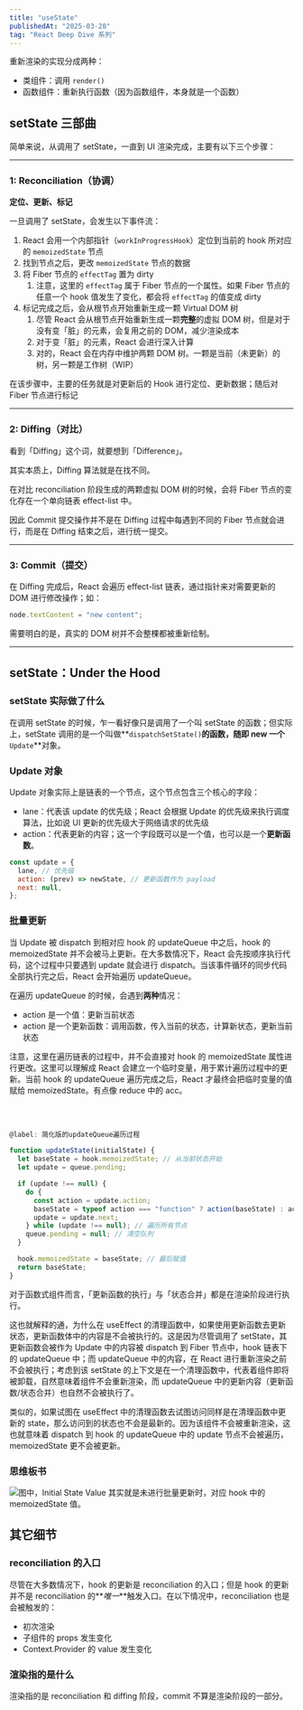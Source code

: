 ```yaml
---
title: "useState"
publishedAt: "2025-03-28"
tag: "React Deep Dive 系列"
---
```


重新渲染的实现分成两种：

- 类组件：调用 `render()`
- 函数组件：重新执行函数（因为函数组件，本身就是一个函数）

## setState 三部曲

简单来说，从调用了 setState，一直到 UI 渲染完成，主要有以下三个步骤：

---

### 1: Reconciliation（协调）

**定位、更新、标记**

一旦调用了 setState，会发生以下事件流：

1. React 会用一个内部指针（`workInProgressHook`）定位到当前的 hook 所对应的 `memoizedState` 节点
2. 找到节点之后，更改 `memoizedState` 节点的数据
3. 将 Fiber 节点的 `effectTag` 置为 dirty
   1. 注意，这里的 `effectTag` 属于 Fiber 节点的一个属性。如果 Fiber 节点的任意一个 hook 值发生了变化，都会将 `effectTag` 的值变成 dirty
4. 标记完成之后，会从根节点开始重新生成一颗 Virtual DOM 树
   1. 尽管 React 会从根节点开始重新生成一颗**完整**的虚拟 DOM 树，但是对于没有变「脏」的元素，会复用之前的 DOM，减少渲染成本
   2. 对于变「脏」的元素，React 会进行深入计算
   3. 对的，React 会在内存中维护两颗 DOM 树。一颗是当前（未更新）的树，另一颗是工作树（WIP）

在该步骤中，主要的任务就是对更新后的 Hook 进行定位、更新数据；随后对 Fiber 节点进行标记

---

### 2: Diffing（对比）

看到「Diffing」这个词，就要想到「Difference」。

其实本质上，Diffing 算法就是在找不同。

在对比 reconciliation 阶段生成的两颗虚拟 DOM 树的时候，会将 Fiber 节点的变化存在一个单向链表 effect-list 中。

因此 Commit 提交操作并不是在 Diffing 过程中每遇到不同的 Fiber 节点就会进行，而是在 Diffing 结束之后，进行统一提交。

---

### 3: Commit（提交）

在 Diffing 完成后，React 会遍历 effect-list 链表，通过指针来对需要更新的 DOM 进行修改操作；如：

```javascript
node.textContent = "new content";
```

需要明白的是，真实的 DOM 树并不会整棵都被重新绘制。

---

## setState：Under the Hood

### setState 实际做了什么

在调用 setState 的时候，乍一看好像只是调用了一个叫 setState 的函数；但实际上，setState 调用的是一个叫做**`dispatchSetState()`**的函数，随即 new 一个**`Update`**对象。

### Update 对象

Update 对象实际上是链表的一个节点，这个节点包含三个核心的字段：

- lane：代表该 update 的优先级；React 会根据 Update 的优先级来执行调度算法，比如说 UI 更新的优先级大于网络请求的优先级
- action：代表更新的内容；这一个字段既可以是一个值，也可以是一个**更新函数**。

```javascript
const update = {
  lane, // 优先级
  action: (prev) => newState, // 更新函数作为 payload
  next: null,
};
```

### 批量更新

当 Update 被 dispatch 到相对应 hook 的 updateQueue 中之后，hook 的 memoizedState 并不会被马上更新。在大多数情况下，React 会先按顺序执行代码，这个过程中只要遇到 update 就会进行 dispatch。当该事件循环的同步代码全部执行完之后，React 会开始遍历 updateQueue。

在遍历 updateQueue 的时候，会遇到**两种**情况：

- action 是一个值：更新当前状态
- action 是一个更新函数：调用函数，传入当前的状态，计算新状态，更新当前状态

注意，这里在遍历链表的过程中，并不会直接对 hook 的 memoizedState 属性进行更改。这里可以理解成 React 会建立一个临时变量，用于累计遍历过程中的更新。当前 hook 的 updateQueue 遍历完成之后，React 才最终会把临时变量的值赋给 memoizedState。有点像 reduce 中的 acc。

<br />
<Feedback description="为了方便记忆，我把这种「累计性的批量更新」行为称作：「Accumulative Batch Update」" />
<br />

```javascript
@label: 简化版的updateQueue遍历过程

function updateState(initialState) {
  let baseState = hook.memoizedState; // 从当前状态开始
  let update = queue.pending;

  if (update !== null) {
    do {
      const action = update.action;
      baseState = typeof action === "function" ? action(baseState) : action; // 逐步更新
      update = update.next;
    } while (update !== null); // 遍历所有节点
    queue.pending = null; // 清空队列
  }

  hook.memoizedState = baseState; // 最后赋值
  return baseState;
}
```

对于函数式组件而言，「更新函数的执行」与「状态合并」都是在渲染阶段进行执行。

这也就解释的通，为什么在 useEffect 的清理函数中，如果使用更新函数去更新状态，更新函数体中的内容是不会被执行的。这是因为尽管调用了 setState，其更新函数会被作为 Update 中的内容被 dispatch 到 Fiber 节点中，hook 链表下的 updateQueue 中；而 updateQueue 中的内容，在 React 进行重新渲染之前不会被执行；考虑到该 setState 的上下文是在一个清理函数中，代表着组件即将被卸载，自然意味着组件不会重新渲染，而 updateQueue 中的更新内容（更新函数/状态合并）也自然不会被执行了。

类似的，如果试图在 useEffect 中的清理函数去试图访问同样是在清理函数中更新的 state，那么访问到的状态也不会是最新的。因为该组件不会被重新渲染，这也就意味着 dispatch 到 hook 的 updateQueue 中的 update 节点不会被遍历，memoizedState 更不会被更新。

### 思维板书

![图中，Initial State Value 其实就是未进行批量更新时，对应 hook 中的 memoizedState 值。](/images/blogs/react-deep-dive-use-state/image-01.jpg)

## 其它细节

### reconciliation 的入口

尽管在大多数情况下，hook 的更新是 reconciliation 的入口；但是 hook 的更新并不是 reconciliation 的**_唯一_**触发入口。在以下情况中，reconciliation 也是会被触发的：

- 初次渲染
- 子组件的 props 发生变化
- Context.Provider 的 value 发生变化

### 渲染指的是什么

渲染指的是 reconciliation 和 diffing 阶段，commit 不算是渲染阶段的一部分。
